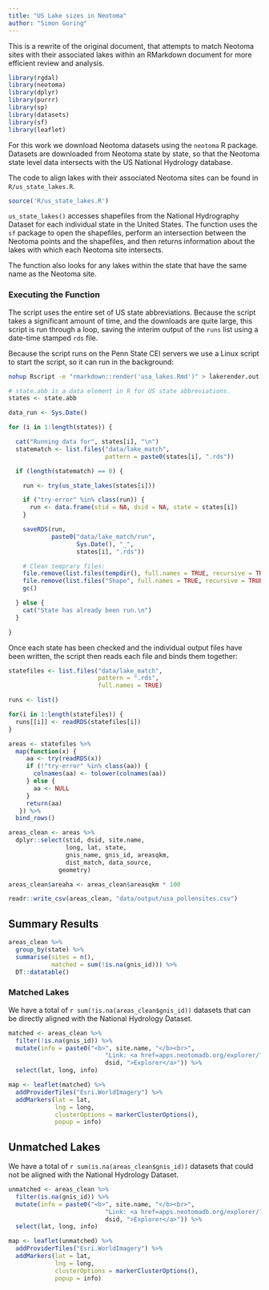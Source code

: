 ```yaml
---
title: "US Lake sizes in Neotoma"
author: "Simon Goring"
---
```


This is a rewrite of the original document, that attempts to match Neotoma sites with their associated lakes within an RMarkdown document for more efficient review and analysis.

```r

library(rgdal)
library(neotoma)
library(dplyr)
library(purrr)
library(sp)
library(datasets)
library(sf)
library(leaflet)

```

For this work we download Neotoma datasets using the `neotoma` R package.  Datasets are downloaded from Neotoma state by state, so that the Neotoma state level data intersects with the US National Hydrology database.

The code to align lakes with their associated Neotoma sites can be found in `R/us_state_lakes.R`.

```r
source('R/us_state_lakes.R')
```

`us_state_lakes()` accesses shapefiles from the National Hydrography Dataset for each individual state in the United States.  The function uses the `sf` package to open the shapefiles, perform an intersection between the Neotoma points and the shapefiles, and then returns information about the lakes with which each Neotoma site intersects.

The function also looks for any lakes within the state that have the same name as the Neotoma site.

### Executing the Function

The script uses the entire set of US state abbreviations.  Because the script takes a significant amount of time, and the downloads are quite large, this script is run through a loop, saving the interim output of the `runs` list using a date-time stamped `rds` file.

Because the script runs on the Penn State CEI servers we use a Linux script to start the script, so it can run in the background:

```bash
nohup Rscript -e "rmarkdown::render('usa_lakes.Rmd')" > lakerender.out 2>&1 &
```

```r

# state.abb is a data element in R for US state abbreviations.
states <- state.abb

data_run <- Sys.Date()

for (i in 1:length(states)) {

  cat("Running data for", states[i], "\n")
  statematch <- list.files("data/lake_match",
                           pattern = paste0(states[i], ".rds"))

  if (length(statematch) == 0) {

    run <- try(us_state_lakes(states[i]))

    if ("try-error" %in% class(run)) {
      run <- data.frame(stid = NA, dsid = NA, state = states[i])
    }

    saveRDS(run,
            paste0("data/lake_match/run",
                   Sys.Date(), "_",
                   states[i], ".rds"))

    # Clean temprary files:
    file.remove(list.files(tempdir(), full.names = TRUE, recursive = TRUE))
    file.remove(list.files("Shape", full.names = TRUE, recursive = TRUE))
    gc()

  } else {
    cat("State has already been run.\n")
  }

}

```

Once each state has been checked and the individual output files have been written, the script then reads each file and binds them together:

```r

statefiles <- list.files("data/lake_match",
                         pattern = ".rds",
                         full.names = TRUE)

runs <- list()

for(i in 1:length(statefiles)) {
  runs[[i]] <- readRDS(statefiles[i])
}

areas <- statefiles %>%
  map(function(x) {
     aa <- try(readRDS(x))
     if (!"try-error" %in% class(aa)) {
       colnames(aa) <- tolower(colnames(aa))
     } else {
       aa <- NULL
     }
     return(aa)
   }) %>%
  bind_rows()

areas_clean <- areas %>%
  dplyr::select(stid, dsid, site.name,
                long, lat, state,
                gnis_name, gnis_id, areasqkm,
                dist_match, data_source,
              geometry)

areas_clean$areaha <- areas_clean$areasqkm * 100

readr::write_csv(areas_clean, "data/output/usa_pollensites.csv")

```

## Summary Results

```r
areas_clean %>%
  group_by(state) %>%
  summarise(sites = n(),
            matched = sum(!is.na(gnis_id))) %>%
  DT::datatable()
```

### Matched Lakes

We have a total of `r sum(!is.na(areas_clean$gnis_id))` datasets that can be directly aligned with the National Hydrology Dataset.

```r

matched <- areas_clean %>%
  filter(!is.na(gnis_id)) %>%
  mutate(info = paste0("<b>", site.name, "</b><br>",
                           "Link: <a href=apps.neotomadb.org/explorer/?dsid=",
                           dsid, ">Explorer</a>")) %>%
  select(lat, long, info)

map <- leaflet(matched) %>%
  addProviderTiles("Esri.WorldImagery") %>%
  addMarkers(lat = lat,
             lng = long,
             clusterOptions = markerClusterOptions(),
             popup = info)
```

## Unmatched Lakes

We have a total of `r sum(is.na(areas_clean$gnis_id))` datasets that could not be aligned with the National Hydrology Dataset.

```r

unmatched <- areas_clean %>%
  filter(is.na(gnis_id)) %>%
  mutate(info = paste0("<b>", site.name, "</b><br>",
                           "Link: <a href=apps.neotomadb.org/explorer/?dsid=",
                           dsid, ">Explorer</a>")) %>%
  select(lat, long, info)

map <- leaflet(unmatched) %>%
  addProviderTiles("Esri.WorldImagery") %>%
  addMarkers(lat = lat,
             lng = long,
             clusterOptions = markerClusterOptions(),
             popup = info)
```
